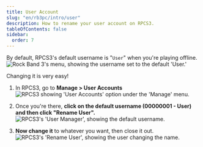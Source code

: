 ```yaml
---
title: User Account
slug: "en/rb3pc/intro/user"
description: How to rename your user account on RPCS3.
tableOfContents: false
sidebar:
  order: 7
---
```


By default, RPCS3's default username is "`User`" when you're playing offline.  
<Image src={rb3user} alt="Rock Band 3's menu, showing the username set to the default 'User.'" />

Changing it is very easy!
<Steps>
1. In RPCS3, go to **Manage > User Accounts**  
    <Image src={rpcs3user} alt="RPCS3 showing 'User Accounts' option under the 'Manage' menu." />

2. Once you're there, **click on the default username (00000001 - User) and then click "Rename User".**  
    <Image src={rpcs3rename} alt="RPCS3's 'User Manager', showing the default username." />

3. **Now change it** to whatever you want, then close it out.  
    <Image src={rpcs3namepanel} alt="RPCS3's 'Rename User', showing the user changing the name." />
</Steps>